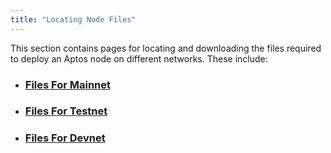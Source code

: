 ```yaml
---
title: "Locating Node Files"
---
```


This section contains pages for locating and downloading the files required to deploy an Aptos node
on different networks. These include:

- ### [Files For Mainnet](../../../../network/nodes/configure/node-files-all-networks/node-files-mainnet)
- ### [Files For Testnet](../../../../network/nodes/configure/node-files-all-networks/node-files-testnet)
- ### [Files For Devnet](../../../../network/nodes/configure/node-files-all-networks/node-files-devnet)
